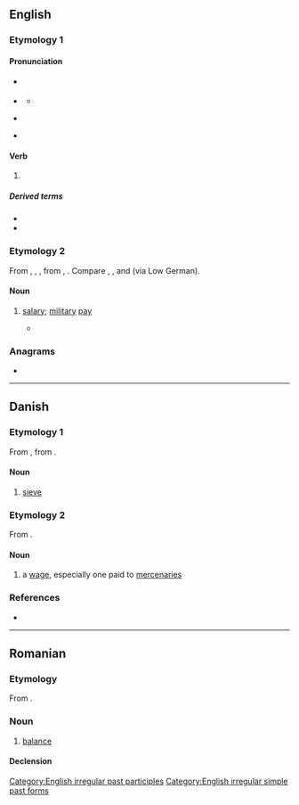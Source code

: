 {{also|Sold|șold}}
==English==

===Etymology 1===

====Pronunciation====
* {{a|RP}} {{IPA|en|/ˈsəʊld/|[ˈsɒʊ(ɫ)d]}}
* {{a|US}} {{IPA|en|/ˈsoʊld/}}
** {{audio|en|en-us-sold.ogg|Audio (US)}}
* {{a|NZ|AU}} {{IPA|en|/sɐʉld/|[sɒʊ(ɫ)d]}}
* {{rhymes|en|əʊld|s=1}}

====Verb====
{{head|en|verb form}}

# {{en-past of|sell}}

=====Derived terms=====
* {{l|en|oversold}}
* {{l|en|undersold}}

===Etymology 2===
{{root|en|ine-pro|*solh₂-}}
From {{inh|en|enm|solde}}, {{m|enm|sould}}, {{m|enm|soud}}, from {{der|en|frm|solde}}, {{der|en|it|soldo}}. Compare {{m|en|soldier}}, {{m|en|sou}}, and {{cog|da|sold}} (via Low German).

====Noun====
{{en-noun|?}}

# {{lb|en|obsolete}} [[salary]]; [[military]] [[pay]]
#* {{RQ:Spenser Faerie Queene|2|9|passage=But were your will her '''sold''' to entertaine}}

{{Webster 1913}}

===Anagrams===
* {{anagrams|en|a=dlos|DLOs|LODs|LoDs|OSDL|Olds|dols|lods|olds}}

[[Category:English irregular past participles]]
[[Category:English irregular simple past forms]]

----

==Danish==

===Etymology 1===
From {{inh|da|non|sáld}}, from {{inh|da|gem-pro|*sēdlą||sieve}}.

====Noun====
{{da-noun|g=n|et|}}

# [[sieve]]

===Etymology 2===
From {{bor|da|gml|solt}}.

====Noun====
{{da-noun}}

# a [[wage]], especially one paid to [[mercenary|mercenaries]]

===References===
* {{R:DDO}}

----

==Romanian==

===Etymology===
From {{bor|ro|fr|solde}}.

===Noun===
{{ro-noun|n|solduri}}

# {{lb|ro|finance}} [[balance]]

====Declension====
{{ro-noun-n-uri}}